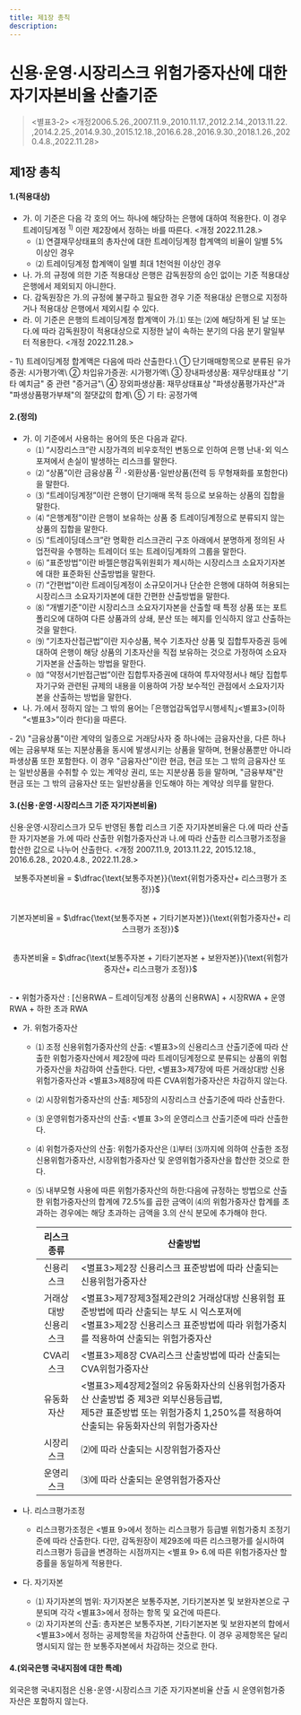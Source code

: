 ```yaml
---
title: 제1장 총칙
description: 
---
```

# 신용·운영·시장리스크 위험가중자산에 대한 자기자본비율 산출기준

> \<별표3-2> 
> \<개정2006.5.26.,2007.11.9.,2010.11.17.,2012.2.14.,2013.11.22.\
> ,2014.2.25.,2014.9.30.,2015.12.18.,2016.6.28.,2016.9.30.,2018.1.26.,2020.4.8.,2022.11.28>

## 제1장 총칙

#### 1.(적용대상)
- 가. 이 기준은 다음 각 호의 어느 하나에 해당하는 은행에 대하여 적용한다. 이 경우 트레이딩계정 $^{1)}$ 이란 제2장에서 정하는 바를 따른다. \<개정 2022.11.28.>
  - ⑴ 연결재무상태표의 총자산에 대한 트레이딩계정 합계액의 비율이 일별 5% 이상인 경우
  - ⑵ 트레이딩계정 합계액이 일별 최대 1천억원 이상인 경우
- 나. 가.의 규정에 의한 기준 적용대상 은행은 감독원장의 승인 없이는 기준 적용대상 은행에서 제외되지 아니한다.
- 다. 감독원장은 가.의 규정에 불구하고 필요한 경우 기준 적용대상 은행으로 지정하거나 적용대상 은행에서 제외시킬 수 있다.
- 라. 이 기준은 은행의 트레이딩계정 합계액이 가.⑴ 또는 ⑵에 해당하게 된 날 또는 다.에 따라 감독원장이 적용대상으로 지정한 날이 속하는 분기의 다음 분기 말일부터 적용한다. \<개정 2022.11.28.>

<GComment>
  - 1\) 트레이딩계정 합계액은 다음에 따라 산출한다.\
  ① 단기매매항목으로 분류된 유가증권: 시가평가액\
  ② 차입유가증권: 시가평가액\
  ③ 장내파생상품: 재무상태표상 "기타 예치금" 중 관련 "증거금"\
  ④ 장외파생상품: 재무상태표상 "파생상품평가자산"과 "파생상품평가부채"의 절댓값의 합계\
  ⑤ 기 타: 공정가액
</GComment>

#### 2.(정의)
- 가. 이 기준에서 사용하는 용어의 뜻은 다음과 같다.
  - ⑴ “시장리스크”란 시장가격의 비우호적인 변동으로 인하여 은행 난내･외 익스포져에서 손실이 발생하는 리스크를 말한다.
  - ⑵ “상품”이란 금융상품 $^{2)}$ ･외환상품･일반상품(전력 등 무형재화를 포함한다)을 말한다.
  - ⑶ “트레이딩계정”이란 은행이 단기매매 목적 등으로 보유하는 상품의 집합을 말한다.
  - ⑷ “은행계정”이란 은행이 보유하는 상품 중 트레이딩계정으로 분류되지 않는 상품의 집합을 말한다.
  - ⑸ “트레이딩데스크”란 명확한 리스크관리 구조 아래에서 분명하게 정의된 사업전략을 수행하는 트레이더 또는 트레이딩계좌의 그룹을 말한다.
  - ⑹ “표준방법”이란 바젤은행감독위원회가 제시하는 시장리스크 소요자기자본에 대한 표준화된 산출방법을 말한다.
  - ⑺ “간편법”이란 트레이딩계정이 소규모이거나 단순한 은행에 대하여 허용되는 시장리스크 소요자기자본에 대한 간편한 산출방법을 말한다.
  - ⑻ “개별기준”이란 시장리스크 소요자기자본을 산출할 때 특정 상품 또는 포트폴리오에 대하여 다른 상품과의 상쇄, 분산 또는 헤지를 인식하지 않고 산출하는 것을 말한다.
  - ⑼ “기초자산접근법”이란 지수상품, 복수 기초자산 상품 및 집합투자증권 등에 대하여 은행이 해당 상품의 기초자산을 직접 보유하는 것으로 가정하여 소요자기자본을 산출하는 방법을 말한다.
  - ⑽ “약정서기반접근법”이란 집합투자증권에 대하여 투자약정서나 해당 집합투자기구와 관련된 규제의 내용을 이용하여 가장 보수적인 관점에서 소요자기자본을 산출하는 방법을 말한다.
- 나. 가.에서 정하지 않는 그 밖의 용어는 ｢은행업감독업무시행세칙｣\<별표3>(이하 “\<별표3>”이라 한다)을 따른다.

<GComment>
  - 2\) "금융상품"이란 계약의 일종으로 거래당사자 중 하나에는 금융자산을, 다른 하나에는 금융부채 또는 지분상품을 동시에 발생시키는 상품을 말하며, 현물상품뿐만 아니라 파생상품 또한 포함한다. 이 경우 "금융자산"이란 현금, 현금 또는 그 밖의 금융자산 또는 일반상품을 수취할 수 있는 계약상 권리, 또는 지분상품 등을 말하며, "금융부채"란 현금 또는 그 밖의 금융자산 또는 일반상품을 인도해야 하는 계약상 의무를 말한다.
</GComment>

#### 3.(신용･운영･시장리스크 기준 자기자본비율)
신용·운영·시장리스크가 모두 반영된 통합 리스크 기준 자기자본비율은 다.에 따라 산출한 자기자본을 가.에 따라 산출한 위험가중자산과 나.에 따라 산출한 리스크평가조정을 합산한 값으로 나누어 산출한다. \<개정 2007.11.9, 2013.11.22, 2015.12.18., 2016.6.28., 2020.4.8., 2022.11.28.>

<GMath>
<center>
  보통주자본비율 = $\dfrac{\text{보통주자본}}{\text{위험가중자산+ 리스크평가 조정}}$<br/><br/>

  기본자본비율 = $\dfrac{\text{보통주자본 + 기타기본자본}}{\text{위험가중자산+ 리스크평가 조정}}$<br/><br/>

  총자본비율 = $\dfrac{\text{보통주자본 + 기타기본자본 + 보완자본}}{\text{위험가중자산+ 리스크평가 조정}}$
</center><br/>
  <GComment>
  - • 위험가중자산 : [신용RWA – 트레이딩계정 상품의 신용RWA] + 시장RWA  + 운영RWA + 하한 초과 RWA
  </GComment>
</GMath>

- 가. 위험가중자산
  - ⑴ 조정 신용위험가중자산의 산출: \<별표3>의 신용리스크 산출기준에 따라 산출한 위험가중자산에서 제2장에 따라 트레이딩계정으로 분류되는 상품의 위험가중자산을 차감하여 산출한다. 다만, \<별표3>제7장에 따른 거래상대방 신용위험가중자산과 \<별표3>제8장에 따른 CVA위험가중자산은 차감하지 않는다.
  - ⑵ 시장위험가중자산의 산출: 제5장의 시장리스크 산출기준에 따라 산출한다.
  - ⑶ 운영위험가중자산의 산출: \<별표 3>의 운영리스크 산출기준에 따라 산출한다.
  - ⑷ 위험가중자산의 산출: 위험가중자산은 ⑴부터 ⑶까지에 의하여 산출한 조정 신용위험가중자산, 시장위험가중자산 및 운영위험가중자산을 합산한 것으로 한다.
  - ⑸ 내부모형 사용에 따른 위험가중자산의 하한:다음에 규정하는 방법으로 산출한 위험가중자산의 합계에 72.5%를 곱한 금액이 ⑷의 위험가중자산 합계를 초과하는 경우에는 해당 초과하는 금액을 3.의 산식 분모에 추가해야 한다.

    |리스크 종류 |산출방법|
    |:-:|--|
    |신용리스크|\<별표3>제2장 신용리스크 표준방법에 따라 산출되는 신용위험가중자산|
    |거래상대방<br/>신용리스크|\<별표3>제7장제3절제2관의2 거래상대방 신용위험 표준방법에 따라 산출되는 부도 시 익스포져에<br/> \<별표3>제2장 신용리스크 표준방법에 따라 위험가중치를 적용하여 산출되는 위험가중자산|
    |CVA리스크|\<별표3>제8장 CVA리스크 산출방법에 따라 산출되는 CVA위험가중자산|
    |유동화자산|\<별표3>제4장제2절의2 유동화자산의 신용위험가중자산 산출방법 중 제3관 외부신용등급법,<br/> 제5관 표준방법 또는 위험가중치 1,250%를 적용하여 산출되는 유동화자산의 위험가중자산|
    |시장리스크|⑵에 따라 산출되는 시장위험가중자산|
    |운영리스크|⑶에 따라 산출되는 운영위험가중자산|

- 나. 리스크평가조정
  - 리스크평가조정은 \<별표 9>에서 정하는 리스크평가 등급별 위험가중치 조정기준에 따라 산출한다. 다만, 감독원장이 제29조에 따른 리스크평가를 실시하여 리스크평가 등급을 변경하는 시점까지는 \<별표 9> 6.에 따른 위험가중자산 할증률을 동일하게 적용한다.
- 다. 자기자본
  - ⑴ 자기자본의 범위: 자기자본은 보통주자본, 기타기본자본 및 보완자본으로 구분되며 각각 \<별표3>에서 정하는 항목 및 요건에 따른다.
  - ⑵ 자기자본의 산출: 총자본은 보통주자본, 기타기본자본 및 보완자본의 합에서 \<별표3>에서 정하는 공제항목을 차감하여 산출한다. 이 경우 공제항목은 달리 명시되지 않는 한 보통주자본에서 차감하는 것으로 한다.

#### 4.(외국은행 국내지점에 대한 특례)
외국은행 국내지점은 신용･운영･시장리스크 기준 자기자본비율 산출 시 운영위험가중자산은 포함하지 않는다.
